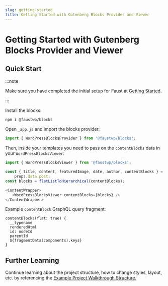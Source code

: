 ```yaml
---
slug: getting-started
title: Getting Started with Gutenberg Blocks Provider and Viewer
---
```


# Getting Started with Gutenberg Blocks Provider and Viewer

## Quick Start

:::note

Make sure you have completed the initial setup for Faust at [Getting Started](/docs/getting-started).

:::

Install the blocks:

```bash
npm i @faustwp/blocks
```

Open ```_app.js``` and import the blocks provider:

```js
import { WordPressBlocksProvider } from '@faustwp/blocks';
```

Then, inside your templates you need to pass on the ```contentBlocks``` data in your ```WordPressBlocksViewer```:

```js
import { WordPressBlocksViewer } from '@faustwp/blocks';

const { title, content, featuredImage, date, author, contentBlocks } =
    props.data.post;
const blocks = flatListToHierarchical(contentBlocks);

<ContentWrapper>
   <WordPressBlocksViewer contentBlocks={blocks} />
</ContentWrapper>
```

Example ```contentBlock``` GraphQL query fragment:
```
contentBlocks(flat: true) {
  __typename
  renderedHtml
  id: nodeId
  parentId
  ${fragmentData(components).keys}
}
```

## Further Learning

Continue learning about the project structure, how to change styles, layout, etc. by referencing the [Example Project Walkthrough Structure.](/docs/next/guides/project-walkthrough)
